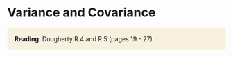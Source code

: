 # Variance and Covariance

<p style="background-color:#f7f0df; border-width:3px; border-style:solid; border-color:#f7f0df; padding: 1em;">
**Reading**: Dougherty R.4 and R.5 (pages 19 - 27)
</p>

